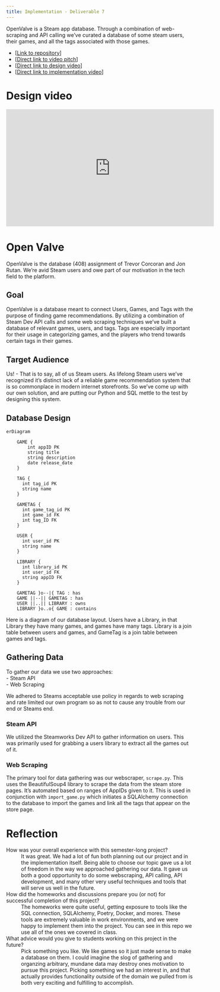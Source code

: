 ```yaml
---
title: Implementation - Deliverable 7
---
```


OpenValve is a Steam app database. Through a combination of web-scraping and API calling we've curated a database of some steam users, their games, and all the tags associated with those games.

* [[Link to repository](https://github.com/cmsc-vcu/cmsc408-sp2025-semproj-open-valve)]
* [[Direct link to video pitch](https://cdnapisec.kaltura.com/index.php/extwidget/preview/partner_id/1888231/uiconf_id/28242191/entry_id/1_fwzkxu09/embed/dynamic)]
* [[Direct link to design video](https://www.youtube.com/watch?v=ejK_bynkZ_4)]
* [[Direct link to implementation video](https://youtu.be/mLdVGPLjdEU)]

# Design video
<iframe data-external="1" width="560" height="315"
        src="https://www.youtube.com/embed/mLdVGPLjdEU?si=df4XkcXbfw3LHPtT"
        title="YouTube video player" frameborder="0"
        allow="accelerometer; autoplay; clipboard-write; encrypted-media; gyroscope; picture-in-picture; web-share"
        referrerpolicy="strict-origin-when-cross-origin" allowfullscreen>
</iframe>

# Open Valve  
OpenValve is the database (408) assignment of Trevor Corcoran and Jon Rutan. We're avid Steam users and owe part of our motivation in the tech field to the platform.

## Goal  
OpenValve is a database meant to connect Users, Games, and Tags with the purpose of finding game recommendations. By utilizing a combination of Steam Dev API calls and some web scraping techniques we've built a database of relevant games, users, and tags. Tags are especially important for their usage in categorizing games, and the players who trend towards certain tags in their games.

## Target Audience  
Us! - That is to say, all of us Steam users. As lifelong Steam users we've recognized it's distinct lack of a reliable game recommendation system that is so commonplace in modern internet storefronts. So we've come up with our own solution, and are putting our Python and SQL mettle to the test by designing this system.

## Database Design
```mermaid
erDiagram 
    
    GAME {
        int appID PK
        string title
        string description
        date release_date
    }

    TAG {
      int tag_id PK
      string name
    }

    GAMETAG {
      int game_tag_id PK
      int game_id FK
      int tag_ID FK
    }

    USER {
      int user_id PK
      string name
    }
   
    LIBRARY {
      int library_id PK
      int user_id FK
      string appID FK
    }

    GAMETAG }o--|{ TAG : has
    GAME ||--|| GAMETAG : has
    USER ||..|| LIBRARY : owns
    LIBRARY }o..o{ GAME : contains
```

Here is a diagram of our database layout. Users have a Library, in that Library they have many games, and games have many tags. Library is a join table between users and games, and GameTag is a join table between games and tags.  

## Gathering Data  
To gather our data we use two approaches:  
- Steam API  
- Web Scraping  

We adhered to Steams acceptable use policy in regards to web scraping and rate limited our own program so as not to cause any trouble from our end or Steams end.  

### Steam API  
We utilized the Steamworks Dev API to gather information on users. This was primarily used for grabbing a users library to extract all the games out of it.

### Web Scraping  
The primary tool for data gathering was our webscraper, `scrape.py`. This uses the BeautifulSoup4 library to scrape the data from the steam store pages. It's automated based on ranges of AppIDs given to it. This is used in conjunction with `import_game.py` which initiates a SQLAlchemy connection to the database to import the games and link all the tags that appear on the store page.



# Reflection

How was your overall experience with this semester-long project?
: It was great. We had a lot of fun both planning out our project and in the implementation itself. Being able to choose our topic gave us a lot of freedom in the way we approached gathering our data. It gave us both a good opportunity to do some webscraping, API calling, API development, and many other very useful techniques and tools that will serve us well in the future.

How did the homeworks and discussions prepare you (or not) for successful completion of this project?
: The homeworks were quite useful, getting exposure to tools like the SQL connection, SQLAlchemy, Poetry, Docker, and mores. These tools are extremely valuable in work environments, and we were happy to implement them into the project. You can see in this repo we use all of the ones we covered in class.

What advice would you give to students working on this project in the future?
: Pick something you like. We like games so it just made sense to make a database on them. I could imagine the slog of gathering and organzing arbitrary, mundane data may destroy ones motivation to pursue this project. Picking something we had an interest in, and that actually provides functionality outside of the domain we pulled from is both very exciting and fulfilling to accomplish.

